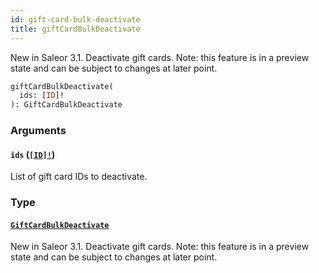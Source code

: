 ```yaml
---
id: gift-card-bulk-deactivate
title: giftCardBulkDeactivate
---
```


New in Saleor 3.1. Deactivate gift cards. Note: this feature is in a preview state and can be subject to changes at later point.

```graphql
giftCardBulkDeactivate(
  ids: [ID]!
): GiftCardBulkDeactivate

```

### Arguments

#### `ids` ([`[ID]!`](../../../developer/api-reference/scalars/id))

List of gift card IDs to deactivate.

### Type

#### [`GiftCardBulkDeactivate`](../../../developer/api-reference/objects/gift-card-bulk-deactivate)

New in Saleor 3.1. Deactivate gift cards. Note: this feature is in a preview state and can be subject to changes at later point.
